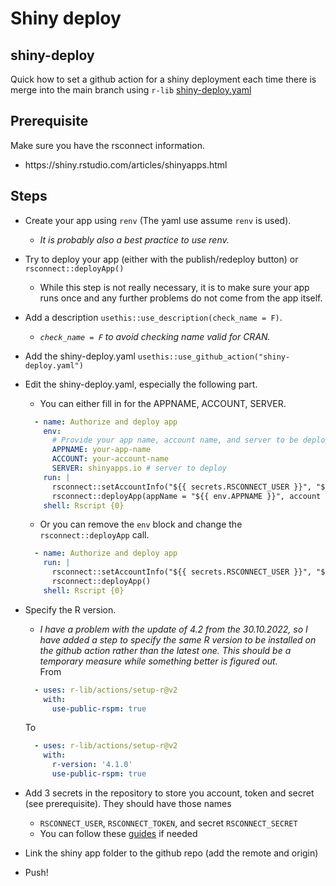 # Shiny deploy
## shiny-deploy

Quick how to set a github action for a shiny deployment each time there is merge into the main branch using `r-lib` [shiny-deploy.yaml](https://github.com/r-lib/actions/blob/v2-branch/examples/shiny-deploy.yaml)

## Prerequisite

Make sure you have the rsconnect information.

-   https://shiny.rstudio.com/articles/shinyapps.html

## Steps

-   Create your app using `renv` (The yaml use assume `renv` is used).

    -   *It is probably also a best practice to use renv.*

-   Try to deploy your app (either with the publish/redeploy button) or `rsconnect::deployApp()`

    -   While this step is not really necessary, it is to make sure your app runs once and any further problems do not come from the app itself.

-   Add a description `usethis::use_description(check_name = F)`.

    -   *`check_name = F` to avoid checking name valid for CRAN.*

-   Add the shiny-deploy.yaml `usethis::use_github_action("shiny-deploy.yaml")`

-   Edit the shiny-deploy.yaml, especially the following part.
    -   You can either fill in for the APPNAME, ACCOUNT, SERVER.
    ```yaml
      - name: Authorize and deploy app
        env: 
          # Provide your app name, account name, and server to be deployed below
          APPNAME: your-app-name
          ACCOUNT: your-account-name
          SERVER: shinyapps.io # server to deploy
        run: |
          rsconnect::setAccountInfo("${{ secrets.RSCONNECT_USER }}", "${{ secrets.RSCONNECT_TOKEN }}", "${{ secrets.RSCONNECT_SECRET }}")
          rsconnect::deployApp(appName = "${{ env.APPNAME }}", account = "${{ env.ACCOUNT }}", server = "${{ env.SERVER }}")
        shell: Rscript {0}
```
    -   Or you can remove the `env` block and change the `rsconnect::deployApp` call.
    ```yaml
      - name: Authorize and deploy app
        run: |
          rsconnect::setAccountInfo("${{ secrets.RSCONNECT_USER }}", "${{ secrets.RSCONNECT_TOKEN }}", "${{ secrets.RSCONNECT_SECRET }}")
          rsconnect::deployApp()
        shell: Rscript {0}
```

-   Specify the R version.
    -   *I have a problem with the update of 4.2 from the 30.10.2022, so I have added a step to specify the same R version to be installed on the github action rather than the latest one. This should be a temporary measure while something better is figured out.*  
    From
    ```yaml
      - uses: r-lib/actions/setup-r@v2
        with:
          use-public-rspm: true
```
    To
    ```yaml
      - uses: r-lib/actions/setup-r@v2
        with:
          r-version: '4.1.0'
          use-public-rspm: true
```
    
-   Add 3 secrets in the repository to store you account, token and secret (see prerequisite). They should have those names
    -   `RSCONNECT_USER`, `RSCONNECT_TOKEN`, and secret `RSCONNECT_SECRET`
    -   You can follow these [guides](https://docs.github.com/en/actions/security-guides/encrypted-secrets#creating-encrypted-secrets-for-a-repository) if needed

-   Link the shiny app folder to the github repo (add the remote and origin)

-   Push!